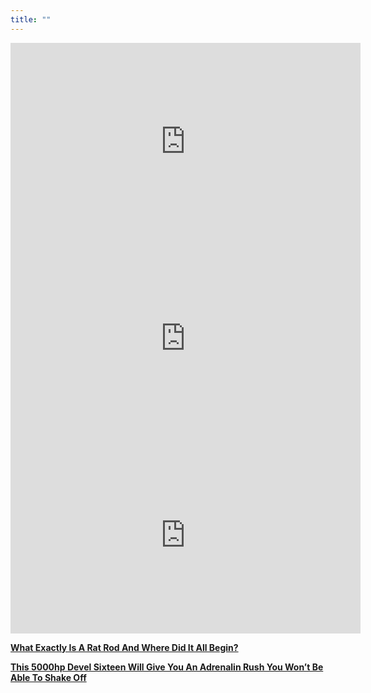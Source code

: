 ```yaml
---
title: ""
---
```

<iframe width="560" height="315" src="https://www.youtube.com/embed/IbiPyUu8qJQ" frameborder="0" allow="autoplay; encrypted-media" allowfullscreen></iframe>

<iframe width="560" height="315" src="https://www.youtube.com/embed/Hg6L_7qLIEQ" frameborder="0" allow="autoplay; encrypted-media" allowfullscreen></iframe>

<iframe width="560" height="315" src="https://www.youtube.com/embed/_bkX5VkZg8U" frameborder="0" allow="autoplay; encrypted-media" allowfullscreen></iframe>

[**What Exactly Is A Rat Rod And Where Did It All Begin?**](https://www.rodauthority.com/features/history/what-exactly-is-a-rat-rod-and-where-did-it-all-begin/)

[**This 5000hp Devel Sixteen Will Give You An Adrenalin Rush You Won't Be Able To Shake Off**](https://www.mensxp.com/mean-machines/road-warriors/40705-this-5000hp-devel-sixteen-will-give-you-an-adrenalin-rush-you-won-t-be-able-to-shake-off.html)
